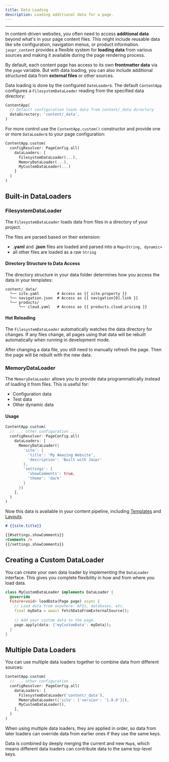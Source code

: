 ```yaml
---
title: Data Loading
description: Loading additional data for a page.
---
```


---

In content-driven websites, you often need to access **additional data** beyond what's in your page content files. This might include reusable data like site configuration, navigation menus, or product information. `jaspr_content` provides a flexible system for **loading data** from various sources and making it available during the page rendering process.

By default, each content page has access to its own **frontmatter data** via the `page` variable. But with data loading, you can also include additional structured data from **external files** or other sources.

Data loading is done by the configured `DateLoader`s. The default `ContentApp` configures a `FilesystemDataLoader` reading from the specified data directory:

```dart
ContentApp(
  // Default configuration loads data from content/_data directory
  dataDirectory: 'content/_data',
)
```

For more control use the `ContentApp.custom()` constructor and provide one or more `DataLoader`s to your page configuration:

```dart
ContentApp.custom(
  configResolver: PageConfig.all(
    dataLoaders: [
      FilesystemDataLoader(...),
      MemoryDataLoader(...),
      MyCustomDataLoader(...)
    ]
  )
)
```

## Built-in DataLoaders

### FilesystemDataLoader

The `FilesystemDataLoader` loads data from files in a directory of your project. 

The files are parsed based on their extension:
- **.yaml** and **.json** files are loaded and parsed into a `Map<String, dynamic>`
- all other files are loaded as a raw `String`

#### Directory Structure to Data Access

The directory structure in your data folder determines how you access the data in your templates:

```
content/_data/
  └── site.yaml        # Access as {{ site.property }}
  └── navigation.json  # Access as {{ navigation[0].link }}
  └── products/
      └── cloud.yaml   # Access as {{ products.cloud.pricing }}
```

#### Hot Reloading

The `FilesystemDataLoader` automatically watches the data directory for changes. If any files change, all pages using that data will be rebuilt automatically when running in development mode.

<Info>
After changing a data file, you still need to manually refresh the page. Then the page will be rebuilt with the new data.
</Info>

### MemoryDataLoader

The `MemoryDataLoader` allows you to provide data programmatically instead of loading it from files. This is useful for:

- Configuration data
- Test data
- Other dynamic data

#### Usage

```dart
ContentApp.custom(
  // ... other configuration ...
  configResolver: PageConfig.all(
    dataLoaders: [
      MemoryDataLoader({
        'site': {
          'title': 'My Amazing Website',
          'description': 'Built with Jaspr'
        },
        'settings': {
          'showComments': true,
          'theme': 'dark'
        }
      })
    ],
  )
)
```

Now this data is available in your content pipeline, including [Templates](/content/concepts/templating) and [Layouts](/content/concepts/page_layouts).

```markdown
# {{site.title}}

{{#settings.showComments}}
<Comments />
{{/settings.showComments}}
```

## Creating a Custom DataLoader

You can create your own data loader by implementing the `DataLoader` interface. This gives you complete flexibility in how and from where you load data.

```dart
class MyCustomDataLoader implements DataLoader {
  @override
  Future<void> loadData(Page page) async {
    // Load data from anywhere: APIs, databases, etc.
    final myData = await fetchDataFromExternalSource();
    
    // Add your custom data to the page.
    page.apply(data: {'myCustomData': myData});
  }
}
```

## Multiple Data Loaders

You can use multiple data loaders together to combine data from different sources:

```dart
ContentApp.custom(
  // ... other configuration ...
  configResolver: PageConfig.all(
    dataLoaders: [
      FilesystemDataLoader('content/_data'),
      MemoryDataLoader({'site': {'version': '1.0.0'}}),
      MyCustomDataLoader(),
    ],
  )
)
```

When using multiple data loaders, they are applied in order, so data from later loaders can override data from earlier ones if they use the same keys.

Data is combined by deeply merging the current and new `Map`s, which means different data loaders can contribute data to the same top-level keys.